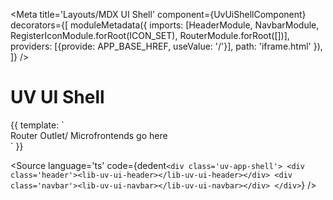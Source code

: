 
<Meta
    title='Layouts/MDX UI Shell'
    component={UvUiShellComponent}
    decorators={[
        moduleMetadata({
            imports: [HeaderModule, NavbarModule, RegisterIconModule.forRoot(ICON_SET), RouterModule.forRoot([])],
            providers: [{provide: APP_BASE_HREF, useValue: '/'}],
            path: 'iframe.html'
        }),
    ]}
/>

# UV UI Shell

<Canvas>
    <Story height="100vh" name="UI Shell">
  {{
    template: 
    `
        <div class='uv-app-shell'>
            <div class='header'><lib-uv-ui-header></lib-uv-ui-header></div>
            <div class='navbar'><lib-uv-ui-navbar></lib-uv-ui-navbar></div>
            <div class='content'>Router Outlet/ Microfrontends go here</div>
        </div>
    `
  }}
</Story>
</Canvas>

<Source
  language='ts'
  code={dedent`
     <div class='uv-app-shell'>
        <div class='header'><lib-uv-ui-header></lib-uv-ui-header></div>
        <div class='navbar'><lib-uv-ui-navbar></lib-uv-ui-navbar></div>
    </div>
  `}
/>

